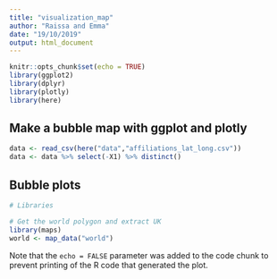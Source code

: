 ```yaml
---
title: "visualization_map"
author: "Raissa and Emma"
date: "19/10/2019"
output: html_document
---
```


```r
knitr::opts_chunk$set(echo = TRUE)
library(ggplot2)
library(dplyr)
library(plotly)
library(here)
```

## Make a bubble map with ggplot and plotly


```r

data <- read_csv(here("data","affiliations_lat_long.csv"))
data <- data %>% select(-X1) %>% distinct()

```

## Bubble plots

```r
# Libraries

# Get the world polygon and extract UK
library(maps)
world <- map_data("world") 
```

Note that the `echo = FALSE` parameter was added to the code chunk to prevent printing of the R code that generated the plot.
